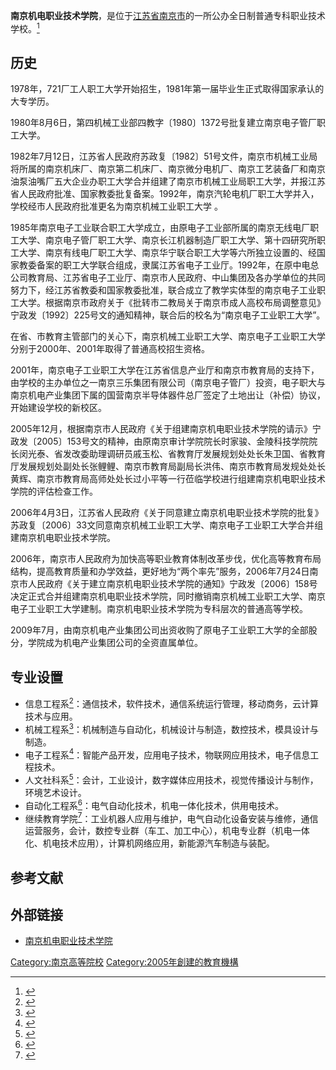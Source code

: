 {{高校
| name = 南京机电职业技术学院
| image =
| logo =
| motto =知行合一，自强不息
| rector =
| type = 公办
| established =2005年
| location = [[中华人民共和国|中华人民共和国]][[江苏省|江苏省]][[南京市|南京市]]
| students =10000人
| staff =350人
| campus =
| address =
| telephone =
| area =200亩
| sports =
| website =http://www.nimt.edu.cn/
}}
'''南京机电职业技术学院'''，是位于[[江苏省|江苏省]][[南京市|南京市]]的一所公办全日制普通专科职业技术学校。<ref>{{Cite web |url=http://www.nimt.edu.cn/website/introduction/index2.jsp?navCode=xygkxyjj |title=南京机电职业技术学院简介 |access-date=2019-07-12 |archive-url=https://web.archive.org/web/20190712221724/http://www.nimt.edu.cn/website/introduction/index2.jsp?navCode=xygkxyjj |archive-date=2019-07-12 |dead-url=yes }}</ref>

== 历史 ==
1978年，721厂工人职工大学开始招生，1981年第一届毕业生正式取得国家承认的大专学历。

1980年8月6日，第四机械工业部四教字〔1980〕1372号批复建立南京电子管厂职工大学。

1982年7月12日，江苏省人民政府苏政复〔1982〕51号文件，南京市机械工业局将所属的南京机床厂、南京第二机床厂、南京微分电机厂、南京工艺装备厂和南京油泵油嘴厂五大企业办职工大学合并组建了南京市机械工业局职工大学，并报江苏省人民政府批准、国家教委批复备案。1992年，南京汽轮电机厂职工大学并入，学校经市人民政府批准更名为南京机械工业职工大学 。
 
1985年南京电子工业联合职工大学成立，由原电子工业部所属的南京无线电厂职工大学、南京电子管厂职工大学、南京长江机器制造厂职工大学、第十四研究所职工大学、南京有线电厂职工大学、南京华宁联合职工大学等六所独立设置的、经国家教委备案的职工大学联合组成，隶属江苏省电子工业厅。1992年，在原中电总公司教育局、江苏省电子工业厅、南京市人民政府、中山集团及各办学单位的共同努力下，经江苏省教委和国家教委批准，联合成立了教学实体型的南京电子工业职工大学。根据南京市政府关于《批转市二教局关于南京市成人高校布局调整意见》宁政发〔1992〕225号文的通知精神，联合后的校名为“南京电子工业职工大学”。
   
在省、市教育主管部门的关心下，南京机械工业职工大学、南京电子工业职工大学分别于2000年、2001年取得了普通高校招生资格。
   
2001年，南京电子工业职工大学在江苏省信息产业厅和南京市教育局的支持下，由学校的主办单位之一南京三乐集团有限公司（南京电子管厂）投资，电子职大与南京机电产业集团下属的国营南京半导体器件总厂签定了土地出让（补偿）协议，开始建设学校的新校区。  
  
2005年12月，根据南京市人民政府《关于组建南京机电职业技术学院的请示》宁政发〔2005〕153号文的精神，由原南京审计学院院长时家骏、金陵科技学院院长闵光泰、省发改委助理调研员戚玉松、省教育厅发展规划处处长朱卫国、省教育厅发展规划处副处长张鲤鲤、南京市教育局副局长洪伟、南京市教育局发规处处长黄辉、南京市教育局高师处处长过小平等一行莅临学校进行组建南京机电职业技术学院的评估检查工作。
   
2006年4月3日，江苏省人民政府《关于同意建立南京机电职业技术学院的批复》苏政复〔2006〕33文同意南京机械工业职工大学、南京电子工业职工大学合并组建南京机电职业技术学院。
   
2006年，南京市人民政府为加快高等职业教育体制改革步伐，优化高等教育布局结构，提高教育质量和办学效益，更好地为“两个率先”服务，2006年7月24日南京市人民政府《关于建立南京机电职业技术学院的通知》宁政发〔2006〕158号决定正式合并组建南京机电职业技术学院，同时撤销南京机械工业职工大学、南京电子工业职工大学建制。南京机电职业技术学院为专科层次的普通高等学校。

2009年7月，由南京机电产业集团公司出资收购了原电子工业职工大学的全部股分，学院成为机电产业集团公司的全资直属单位。

== 专业设置 ==

*信息工程系<ref>{{Cite web |url=http://www.nimt.edu.cn/website/department/information/intro.jsp?code=xxgcxxbgk |title=信息工程系简介 |access-date=2019-07-12 |archive-url=https://web.archive.org/web/20190105121123/http://www.nimt.edu.cn/website/department/information/intro.jsp?code=xxgcxxbgk |archive-date=2019-01-05 |dead-url=yes }}</ref>：通信技术，软件技术，通信系统运行管理，移动商务，云计算技术与应用。
*机械工程系<ref>{{Cite web |url=http://58.213.114.253/jdxy-website/website/department/machinery/intro.jsp?code=jxgcxxbgk |title=机械工程系简介 |access-date=2019-07-12 |archive-url=https://web.archive.org/web/20181203183654/http://58.213.114.253/jdxy-website/website/department/machinery/intro.jsp?code=jxgcxxbgk |archive-date=2018-12-03 |dead-url=yes }}</ref>：机械制造与自动化，机械设计与制造，数控技术，模具设计与制造。
*电子工程系<ref>{{Cite web |url=http://58.213.114.253/jdxy-website/website/department/electronic/page.jsp?code=dzgcxxbgk |title=电子工程系简介 |access-date=2019-07-12 |archive-url=https://web.archive.org/web/20181203060630/http://58.213.114.253/jdxy-website/website/department/electronic/page.jsp?code=dzgcxxbgk |archive-date=2018-12-03 |dead-url=yes }}</ref>：智能产品开发，应用电子技术，物联网应用技术，电子信息工程技术。
*人文社科系<ref>{{Cite web |url=http://58.213.114.253/jdxy-website/website/department/humanity/page.jsp?code=rwskxxbgk |title=人文社科系简介 |access-date=2019-07-12 |archive-url=https://web.archive.org/web/20181203140934/http://58.213.114.253/jdxy-website/website/department/humanity/page.jsp?code=rwskxxbgk |archive-date=2018-12-03 |dead-url=yes }}</ref>：会计，工业设计，数字媒体应用技术，视觉传播设计与制作，环境艺术设计。
*自动化工程系<ref>{{Cite web |url=http://58.213.114.253/jdxy-website/website/department/automation/page.jsp?code=zdhgcxxbgk |title=自动化工程系简介 |access-date=2019-07-12 |archive-url=https://web.archive.org/web/20181203073102/http://58.213.114.253/jdxy-website/website/department/automation/page.jsp?code=zdhgcxxbgk |archive-date=2018-12-03 |dead-url=yes }}</ref>：电气自动化技术，机电一体化技术，供用电技术。
*继续教育学院<ref>{{Cite web |url=http://www.njcme.com/index.aspx?menuid=3&type=introduct&lanmuid=1&language=cn |title=继续教育学院简介 |access-date=2019-07-12 |archive-date=2019-07-13 |archive-url=https://web.archive.org/web/20190713001746/http://www.njcme.com/index.aspx?menuid=3&type=introduct&lanmuid=1&language=cn |dead-url=yes }}</ref>：工业机器人应用与维护，电气自动化设备安装与维修，通信运营服务，会计，数控专业群（车工、加工中心），机电专业群（机电一体化、机电技术应用），计算机网络应用，新能源汽车制造与装配。

== 参考文献 ==
{{reflist}}

== 外部链接 ==
* [https://web.archive.org/web/20190712220115/http://www.nimt.edu.cn/ 南京机电职业技术学院]
{{江苏高等院校}}
[[Category:南京高等院校|Category:南京高等院校]]
[[Category:2005年創建的教育機構|Category:2005年創建的教育機構]]